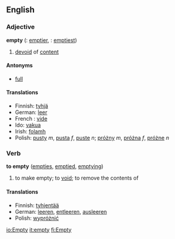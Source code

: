 ==English==

===Adjective===
'''empty''' ({{compar}}: [[emptier]], {{superl}}: [[emptiest]])
# [[devoid]] of [[content]]

====Antonyms====
*[[full]]

====Translations====
*Finnish: [[tyhjä]]
*German: [[leer]]
*French : [[vide]]
*Ido: [[vakua]]
*Irish: [[folamh]]
*Polish: [[pusty]] ''m'', [[pusta]] ''f'', [[puste]] ''n''; [[próżny]] ''m'', [[próżna]] ''f'', [[próżne]] ''n''

===Verb===
'''to empty''' ([[empties]], [[emptied]], [[emptying]])
# to make empty; to [[void]]; to remove the contents of

====Translations====
*Finnish: [[tyhjentää]]
*German: [[leeren]], [[entleeren]], [[ausleeren]]
*Polish: [[wypróżnić]]

[[io:Empty]]
[[it:empty]]
[[fi:Empty]]
